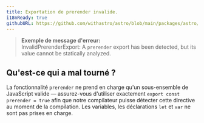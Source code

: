 ```yaml
---
title: Exportation de prerender invalide.
i18nReady: true
githubURL: https://github.com/withastro/astro/blob/main/packages/astro/src/core/errors/errors-data.ts
---
```


> **Exemple de message d'erreur:**<br/>
InvalidPrerenderExport: A `prerender` export has been detected, but its value cannot be statically analyzed.

## Qu'est-ce qui a mal tourné ?
La fonctionnalité `prerender` ne prend en charge qu'un sous-ensemble de JavaScript valide — assurez-vous d'utiliser exactement `export const prerender = true` afin que notre compilateur puisse détecter cette directive au moment de la compilation. Les variables, les déclarations `let` et `var` ne sont pas prises en charge.
